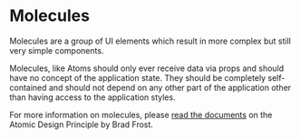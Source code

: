 <Meta title="molecule/Introduction" />

# Molecules

Molecules are a group of UI elements which result in more complex but still very simple components.

Molecules, like Atoms should only ever receive data via props and should have no concept of the application state.
They should be completely self-contained and should not depend on any other part of the application other than having access
to the application styles.

For more information on molecules, please [read the documents](https://atomicdesign.bradfrost.com/chapter-2/#atoms) on the Atomic Design Principle by Brad Frost.
